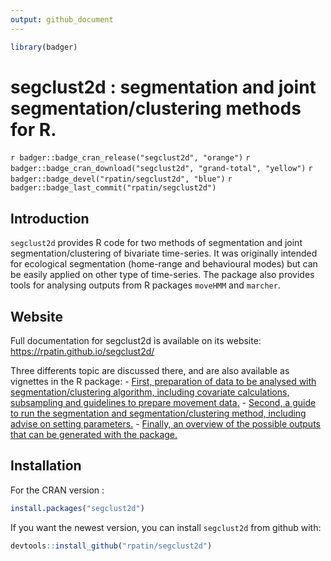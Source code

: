 ```yaml
---
output: github_document
---
```



```r
library(badger)
```

# segclust2d : segmentation and joint segmentation/clustering methods for R.

`r badger::badge_cran_release("segclust2d", "orange")`
`r badger::badge_cran_download("segclust2d", "grand-total", "yellow")`
`r badger::badge_devel("rpatin/segclust2d", "blue")`
`r badger::badge_last_commit("rpatin/segclust2d")`

## Introduction

`segclust2d` provides R code for two methods of segmentation and joint
segmentation/clustering of bivariate time-series. It was originally intended for
ecological segmentation (home-range and behavioural modes) but can be easily
applied on other type of time-series. The package also provides tools for
analysing outputs from R packages `moveHMM` and `marcher`.

## Website

Full documentation for segclust2d is available on its website:
[https://rpatin.github.io/segclust2d/](https://rpatin.github.io/segclust2d/)

Three differents topic are discussed there, and are also available as vignettes in the R package:
- [First, preparation of data to be analysed with segmentation/clustering algorithm, including covariate calculations, subsampling and guidelines to prepare movement data.](https://rpatin.github.io/segclust2d/articles/preparing_data.html)
- [Second, a guide to run the segmentation and segmentation/clustering method, including advise on setting parameters.](https://rpatin.github.io/segclust2d/articles/run_segclust2d.html)
- [Finally, an overview of the possible outputs that can be generated with the package.](https://rpatin.github.io/segclust2d/articles/explore_outputs.html)

## Installation

For the CRAN version : 
```r
install.packages("segclust2d")
```

If you want the newest version, you can install `segclust2d` from github with:

```r
devtools::install_github("rpatin/segclust2d")
```
